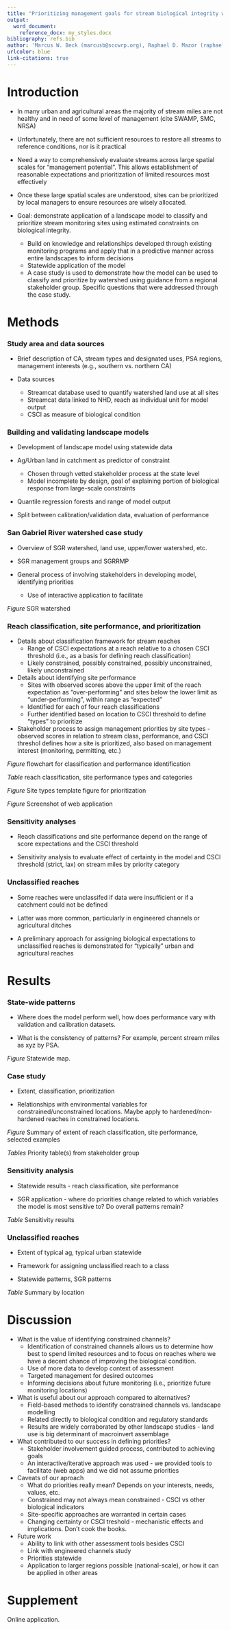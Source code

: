 ```yaml
---
title: "Prioritizing management goals for stream biological integrity within the context of landscape constraints"
output: 
  word_document:
    reference_docx: my_styles.docx
bibliography: refs.bib
author: 'Marcus W. Beck (marcusb@sccwrp.org), Raphael D. Mazor (raphaelm@sccwrp.org), Scott Johnson (scott@aquaticbioassay.com), Karin Wisenbaker (karin@aquaticbioassay.com), Phil Markle (pmarkle@lacsd.org), Joshua Westfall (jwestfall@lacsd.org), Peter D. Ode (peter.ode@wildlife.ca.gov), Ryan Hill (hill.ryan@epa.gov), Chad Loflen (Chad.Loflen@waterboards.ca.gov), Martha Sutula (marthas@sccwrp.org), Eric D. Stein (erics@sccwrp.org)'
urlcolor: blue
link-citations: true
---
```


# Introduction

*	In many urban and agricultural areas the majority of stream miles are not healthy and in need of some level of management (cite SWAMP, SMC, NRSA)

* Unfortunately, there are not sufficient resources to restore all streams to reference conditions, nor is it practical

* Need a way to comprehensively evaluate streams across large spatial scales for “management potential”.  This allows establishment of reasonable expectations and prioritization of limited resources most effectively

* Once these large spatial scales are understood, sites can be prioritized by local managers to ensure resources are wisely allocated. 
     
* Goal: demonstrate application of a landscape model to classify and prioritize stream monitoring sites using estimated constraints on biological integrity. 
     * Build on knowledge and relationships developed through existing monitoring programs and apply that in a predictive manner across entire landscapes to inform decisions
     * Statewide application of the model
     * A case study is used to demonstrate how the model can be used to classify and prioritize by watershed using guidance from a regional stakeholder group. Specific questions that were addressed through the case study.
     
# Methods

### Study area and data sources

* Brief description of CA, stream types and designated uses, PSA regions, management interests (e.g., southern vs. northern CA)

* Data sources
     * Streamcat database used to quantify watershed land use at all sites
     * Streamcat data linked to NHD, reach as individual unit for model output
     * CSCI as measure of biological condition

### Building and validating landscape models

* Development of landscape model using statewide data

* Ag/Urban land in catchment as predictor of constraint
     * Chosen through vetted stakeholder process at the state level
     * Model incomplete by design, goal of explaining portion of biological response from large-scale constraints
     
* Quantile regression forests and range of model output

* Split between calibration/validation data, evaluation of performance  

### San Gabriel River watershed case study

* Overview of SGR watershed, land use, upper/lower watershed, etc.

* SGR management groups and SGRRMP

* General process of involving stakeholders in developing model, identifying priorities
     * Use of interactive application to facilitate

*Figure* SGR watershed 

### Reach classification, site performance, and prioritization

* Details about classification framework for stream reaches
     * Range of CSCI expectations at a reach relative to a chosen CSCI threshold (i.e., as a basis for defining reach classification)
     * Likely constrained, possibly constrained, possibly unconstrained, likely unconstrained

* Details about identifying site performance
     * Sites with observed scores above the upper limit of the reach expectation as "over-performing" and sites below the lower limit as "under-performing", within range as "expected"
     * Identified for each of four reach classifications
     * Further identified based on location to CSCI threshold to define "types" to prioritize

* Stakeholder process to assign management priorities by site types - observed scores in relation to stream class, performance, and CSCI threshol defines how a site is prioritized, also based on management interest (monitoring, permitting, etc.)

*Figure* flowchart for classification and performance identification

*Table* reach classification, site performance types and categories

*Figure* Site types template figure for prioritization

*Figure* Screenshot of web application

### Sensitivity analyses

* Reach classifications and site performance depend on the range of score expectations and the CSCI threshold

* Sensitivity analysis to evaluate effect of certainty in the model and CSCI threshold (strict, lax) on stream miles by priority category

### Unclassified reaches

* Some reaches were unclassifed if data were insufficient or if a catchment could not be defined

* Latter was more common, particularly in engineered channels or agricultural ditches

* A preliminary approach for assigning biological expectations to unclassified reaches is demonstrated for "typically" urban and agricultural reaches

# Results

### State-wide patterns

* Where does the model perform well, how does performance vary with validation and calibration datasets.

* What is the consistency of patterns? For example, percent stream miles as xyz by PSA.

*Figure* Statewide map. 

### Case study

* Extent, classification, prioritization

* Relationships with environmental variables for constrained/unconstrained locations. Maybe apply to hardened/non-hardened reaches in constrained locations. 

*Figure* Summary of extent of reach classification, site performance, selected examples

*Tables* Priority table(s) from stakeholder group

### Sensitivity analysis

* Statewide results - reach classification, site performance

* SGR application - where do priorities change related to which variables the model is most sensitive to? Do overall patterns remain?

*Table* Sensitivity results

### Unclassified reaches

* Extent of typical ag, typical urban statewide

* Framework for assigning unclassified reach to a class

* Statewide patterns, SGR patterns

*Table* Summary by location

# Discussion

* What is the value of identifying constrained channels?
     * Identification of constrained channels allows us to determine how best to spend limited resources and to focus on reaches where we have a decent chance of improving the biological condition.
     * Use of more data to develop context of assessment
     * Targeted management for desired outcomes
     * Informing decisions about future monitoring (i.e., prioritize future monitoring locations)

* What is useful about our approach compared to alternatives?
     * Field-based methods to identify constrained channels vs. landscape modelling
     * Related directly to biological condition and regulatory standards
     * Results are widely corraborated by other landscape studies - land use is big determinant of macroinvert assemblage

* What contributed to our success in defining priorities? 
     * Stakeholder involvement guided process, contributed to achieving goals
     * An interactive/iterative approach was used - we provided tools to facilitate (web apps) and we did not assume priorities

* Caveats of our aproach
     * What do priorities really mean? Depends on your interests, needs, values, etc.
     * Constrained may not always mean constrained - CSCI vs other biological indicators
     * Site-specific approaches are warranted in certain cases
     * Changing certainty or CSCI treshold - mechanistic effects and implications. Don't cook the books. 

* Future work
     * Ability to link with other assessment tools besides CSCI
     * Link with engineered channels study
     * Priorities statewide
     * Application to larger regions possible (national-scale), or how it can be applied in other areas
     
# Supplement

Online application.

